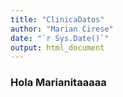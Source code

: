 ```yaml
---
title: "ClinicaDatos"
author: "Marian Cirese"
date: "`r Sys.Date()`"
output: html_document
---
```


### Hola Marianitaaaaa

